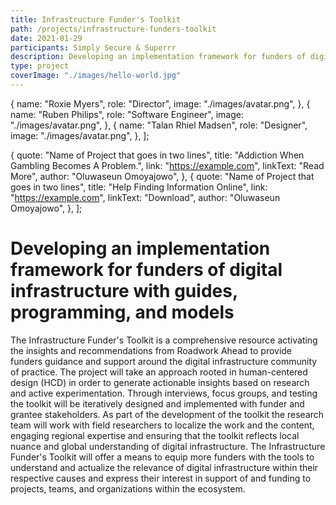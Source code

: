 ```yaml
---
title: Infrastructure Funder's Toolkit
path: /projects/infrastructure-funders-toolkit
date: 2021-01-29
participants: Simply Secure & Superrr
description: Developing an implementation framework for funders of digital infrastructure with guides, programming, and models.
type: project
coverImage: "./images/hello-world.jpg"
---
```


  {
    name: "Roxie Myers",
    role: "Director",
    image: "./images/avatar.png",
  },
  {
    name: "Ruben Philips",
    role: "Software Engineer",
    image: "./images/avatar.png",
  },
  {
    name: "Talan Rhiel Madsen",
    role: "Designer",
    image: "./images/avatar.png",
  },
];

  {
    quote: "Name of Project that goes in two lines",
    title: "Addiction When Gambling Becomes A Problem.",
    link: "https://example.com",
    linkText: "Read More",
    author: "Oluwaseun Omoyajowo",
  },
  {
    quote: "Name of Project that goes in two lines",
    title: "Help Finding Information Online",
    link: "https://example.com",
    linkText: "Download",
    author: "Oluwaseun Omoyajowo",
  },
];

# Developing an implementation framework for funders of digital infrastructure with guides, programming, and models

The Infrastructure Funder's Toolkit is a comprehensive resource activating the insights and recommendations from Roadwork Ahead to provide funders guidance and support around the digital infrastructure community of practice. The project will take an approach rooted in human-centered design (HCD) in order to generate actionable insights based on research and active experimentation. Through interviews, focus groups, and testing the toolkit will be iteratively designed and implemented with funder and grantee stakeholders. As part of the development of the toolkit the research team will work with field researchers to localize the work and the content, engaging regional expertise and ensuring that the toolkit reflects local nuance and global understanding of digital infrastructure. The Infrastructure Funder's Toolkit will offer a means to equip more funders with the tools to understand and actualize the relevance of digital infrastructure within their respective causes and express their interest in support of and funding to projects, teams, and organizations within the ecosystem.
